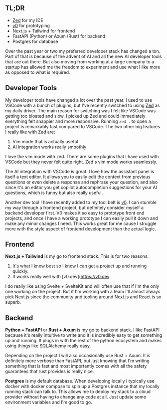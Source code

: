 ## TL;DR

- [Zed](https://zed.dev) for my IDE
- [v0](https://v0.dev) for prototyping
- Next.js + Tailwind for frontend
- FastAPI (Python) or Axum (Rust) for backend
- Postgres for database

Over the past year or two my preferred developer stack has changed a ton.
Part of that is because of the advent of AI and all the new AI developer tools that are out there. But also moving
from working at a large company to a startup has allowed me the freedom to experiment and use what I like more as opposed to what is required.

## Developer Tools

My developer tools have changed a lot over the past year. I used to use VSCode with a bunch of plugins, but I've recently switched to using
[Zed](https://zed.dev/) as my daily driver. The main reason for switching was I felt like VSCode was getting too bloated and slow.
I picked up Zed and could immediately everything felt snappier and more responsive. Running `zed .` to open a project is
remarkably fast compared to VSCode. The two other big features I really like with Zed are:

1. Vim mode that is actually useful
2. AI integration works really smoothly

I love the vim mode with zed. There are some plugins that I have used with VSCode but they never felt quite right. Zed's vim mode
works seamlessly.

The AI integration with VSCode is great. I love how the assistant panel is itself a text editor. It allows you to easily edit
the context from previous questions or even delete a response and rephrase your question, and also since it's an editor you
get copilot autocompletion suggestions for your AI questions, which is funny but also really useful.

Another dev tool I have recently added to my tool belt is [v0](https://v0.dev). I can stumble my way through a frontend project,
but definitely consider myself a backend developer first. V0 makes it so easy to prototype front end projects, and once I have
a working prototype I can easily pull it down and make any minor changes I need. This works great for me cause I struggle more with
the style aspect of frontend development than the actual logic.

## Frontend

**Next.js + Tailwind** is my go to frontend stack. This is for two reasons:

1. It's what I know best so I know I can get a project up and running quickly.
2. It works really well with [v0.dev](https://v0.dev.

I do really like using Svelte + SvelteKit and will often use that if I'm the only one working on the project.
But if I'm working with a team I'll almost always pick Next.js since the community and tooling around Next.js and React is so superb.

## Backend

**Python + FastAPI** or **Rust + Axum** is my go to backend stack.
I like FastAPI because it's really intuitive to write and it is incredibly easy to get something up and running.
It plugs in with the rest of the python ecosystem and makes using things like SQLAlchemy really easy.

Depending on the project I will also occasionally use Rust + Axum. It is definitely more verbose than FastAPI,
but just knowing that I'm writing something that is fast and most importantly
comes with all the safety guarantees that rust provides is really nice.

**Postgres** is my default database.  When developing locally I typically use docker with
docker compose to spin up a Postgres instance that my locally
running stack can talk to. This allows me to deploy my stack to a cloud provider without having to change
any code at all. Just update some environment variables and I'm good to go.

